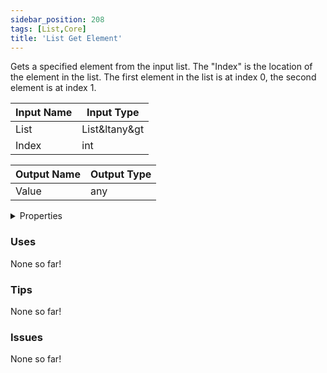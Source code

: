 ```yaml
---
sidebar_position: 208
tags: [List,Core]
title: 'List Get Element'
---
```


Gets a specified element from the input list. The "Index" is the location of the element in the list. The first element in the list is at index 0, the second element is at index 1.



<DocusaurusSvg />

| Input Name | Input Type |
|-----------|-----------|
| List | List&ltany&gt |
| Index | int |

| Output Name | Output Type |
|-----------|-----------|
| Value | any |


<details>
  <summary>Properties</summary>
  <div>
    <div>
    <table>
      <thead>
        <tr>
          <th>Is beta required?</th>
          <th>No</th>
        </tr>
        <tr>
          <th>Is this chip a trolling risk?</th>
          <th>No</th>
        </tr>
        <tr>
          <th>Is this chip a role assignment risk?</th>
          <th>No</th>
        </tr>
        <tr>
          <th>Chip UUID</th>
          <th>e8c5082f-0a75-4025-9679-293bc8d72989</th>
        </tr>
        <tr>
          <th>Room availability</th>
          <th>Available everywhere</th>
        </tr>
      </thead>
    </table>
    </div>
  </div>
</details>

### Uses

None so far!

### Tips

None so far!

### Issues

None so far!